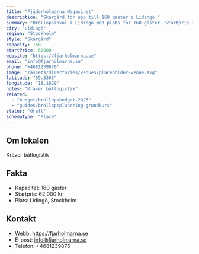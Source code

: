 ```yaml
---
title: "Fjäderholmarna Magasinet"
description: "Skärgård för upp till 160 gäster i Lidingö."
summary: "Bröllopslokal i Lidingö med plats för 160 gäster. Startpris från 62000 kr."
city: "Lidingö"
region: "Stockholm"
style: "Skärgård"
capacity: 160
startPrice: 62000
website: "https://fjarholmarna.se"
email: "info@fjarholmarna.se"
phone: "+4681239876"
image: "/assets/directories/venues/placeholder-venue.svg"
latitude: "59.3305"
longitude: "18.1629"
notes: "Kräver båtlogistik"
related:
  - "budget/brollopsbudget-2025"
  - "guides/brollopsplanering-grundkurs"
status: "draft"
schemaType: "Place"
---
```


## Om lokalen

Kräver båtlogistik

## Fakta

- Kapacitet: 160 gäster
- Startpris: 62,000 kr
- Plats: Lidingö, Stockholm

## Kontakt

- Webb: https://fjarholmarna.se
- E-post: info@fjarholmarna.se
- Telefon: +4681239876
